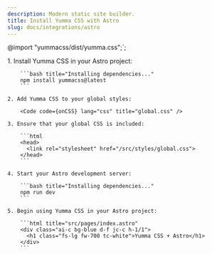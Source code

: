 ```yaml
---
description: Modern static site builder.
title: Install Yumma CSS with Astro
slug: docs/integrations/astro
---
```



@import "yummacss/dist/yumma.css";`;

<Steps>
    1. Install Yumma CSS in your Astro project:

        ```bash title="Installing dependencies..."
        npm install yummacss@latest
        ```

    2. Add Yumma CSS to your global styles:

        <Code code={onCSS} lang="css" title="global.css" />

    3. Ensure that your global CSS is included:

        ```html
        <head>
          <link rel="stylesheet" href="/src/styles/global.css">
        </head>
        ```

    4. Start your Astro development server:

        ```bash title="Installing dependencies..."
        npm run dev
        ```

    5. Begin using Yumma CSS in your Astro project:

        ```html title="src/pages/index.astro"
        <div class="ai-c bg-blue d-f jc-c h-1/1">
          <h1 class="fs-lg fw-700 tc-white">Yumma CSS + Astro</h1>
        </div>
        ```

</Steps>
